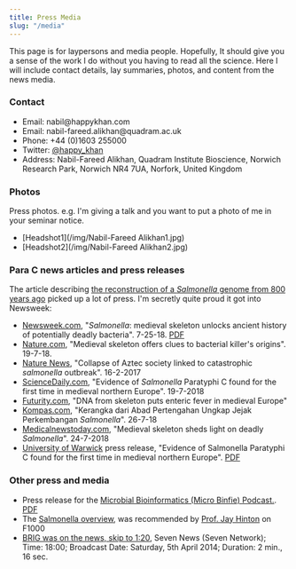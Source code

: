 ```yaml
---
title: Press Media
slug: "/media"
---
```

This page is for laypersons and media people. Hopefully, It should give you a sense of the work I do without you having to read all the science. Here I will include contact details, lay summaries, photos, and content from the news media. 

### Contact
- Email: &#110;&#097;&#098;&#105;&#108;&#064;&#104;&#097;&#112;&#112;&#121;&#107;&#104;&#097;&#110;&#046;&#099;&#111;&#109; 
- Email: &#110;&#097;&#098;&#105;&#108;&#045;&#102;&#097;&#114;&#101;&#101;&#100;&#046;&#097;&#108;&#105;&#107;&#104;&#097;&#110;&#064;&#113;&#117;&#097;&#100;&#114;&#097;&#109;&#046;&#097;&#099;&#046;&#117;&#107;
- Phone: +44 (0)1603 255000
- Twitter: [@happy_khan](https://twitter.com/happy_khan)
- Address: Nabil-Fareed Alikhan, Quadram Institute Bioscience, Norwich Research Park, Norwich NR4 7UA, Norfork, United Kingdom

### Photos
Press photos. e.g. I'm giving a talk and you want to put a photo of me in your seminar notice.

- [Headshot1](/img/Nabil-Fareed Alikhan1.jpg)
- [Headshot2](/img/Nabil-Fareed Alikhan2.jpg)

### Para C news articles and press releases
The article describing [the reconstruction of a _Salmonella_ genome from 800 years ago](https://www.cell.com/current-biology/pdfExtended/S0960-9822(18)30694-8) picked up a lot of press. I'm secretly quite proud it got into Newsweek:

- [Newsweek.com](https://www.newsweek.com/salmonella-medieval-skeleton-unlocks-ancient-history-potentially-deadly-1042007), "_Salmonella_: medieval skeleton unlocks ancient history of potentially deadly bacteria".  7-25-18. [PDF](/pr/PR-paracnewsweek.pdf)
- [Nature.com](https://www.nature.com/articles/d41586-018-05784-9), "Medieval skeleton offers clues to bacterial killer's origins". 19-7-18.
- [Nature News](https://www.nature.com/news/collapse-of-aztec-society-linked-to-catastrophic-salmonella-outbreak-1.21485), "Collapse of Aztec society linked to catastrophic _salmonella_ outbreak". 16-2-2017
- [ScienceDaily.com](https://www.sciencedaily.com/releases/2018/07/180719112214.htm), "Evidence of _Salmonella_ Paratyphi C found for the first time in medieval northern Europe". 19-7-2018
- [Futurity.com](https://www.futurity.org/enteric-fever-salmonella-medieval-europe-1816602-2/), "DNA from skeleton puts enteric fever in medieval Europe"
- [Kompas.com](https://sains.kompas.com/read/2018/07/26/170300523/kerangka-dari-abad-pertengahan-ungkap-jejak-perkembangan-salmonella), "Kerangka dari Abad Pertengahan Ungkap Jejak Perkembangan _Salmonella_". 26-7-18
- [Medicalnewstoday.com](https://www.medicalnewstoday.com/articles/322566.php), "Medieval skeleton sheds light on deadly _Salmonella_". 24-7-2018
- [University of Warwick](https://warwick.ac.uk/newsandevents/pressreleases/evidence_of_salmonella/) press release, "Evidence of Salmonella Paratyphi C found for the first time in medieval northern Europe". [PDF](/pr/PR-uowparac.pdf)

### Other press and media

- Press release for the [Microbial Bioinformatics (Micro Binfie) Podcast.](https://quadram.ac.uk/micro-bioinformatics-podcast/). [PDF](/pr/PR-microbinfie.pdf)
- The [Salmonella overview](https://f1000.com/prime/732990913), was recommended by [Prof. Jay Hinton](https://www.liverpool.ac.uk/integrative-biology/staff/jay-hinton/) on F1000
- [BRIG was on the news, skip to 1:20](https://www.youtube.com/watch?v=w5y_siLhPn8), Seven News (Seven Network); Time: 18:00; Broadcast Date: Saturday, 5th April 2014; Duration: 2 min., 16 sec.

